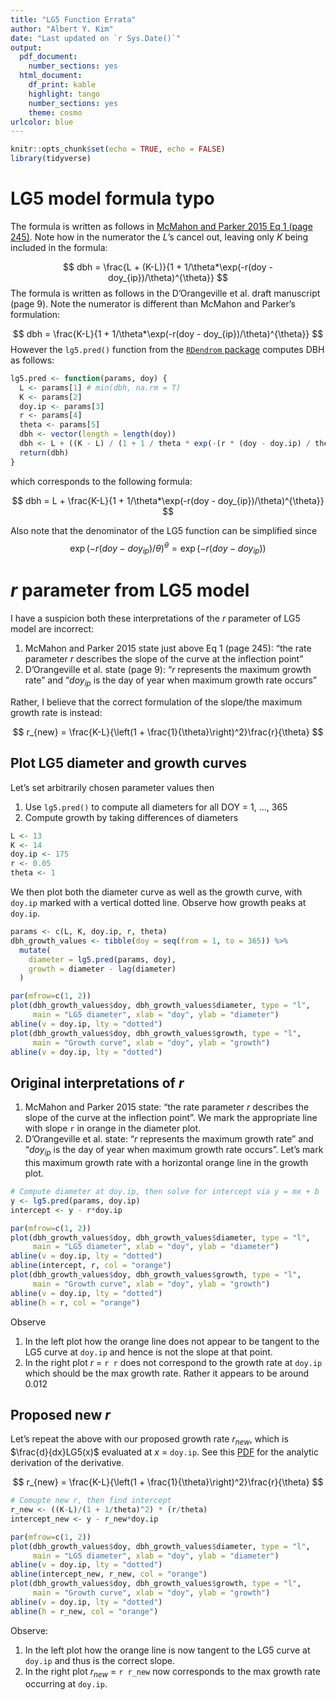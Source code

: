 ```yaml
---
title: "LG5 Function Errata"
author: "Albert Y. Kim"
date: "Last updated on `r Sys.Date()`"
output:
  pdf_document:
    number_sections: yes
  html_document:
    df_print: kable
    highlight: tango
    number_sections: yes
    theme: cosmo
urlcolor: blue
---
```


```r
knitr::opts_chunk$set(echo = TRUE, echo = FALSE)
library(tidyverse)
```


# LG5 model formula typo

The formula is written as follows in [McMahon and Parker 2015 Eq 1 (page 245)](https://www.ncbi.nlm.nih.gov/pmc/articles/PMC4314258/). Note how in the numerator the $L$'s cancel out, leaving only $K$ being included in the formula:

$$
dbh = \frac{L + (K-L)}{1 + 1/\theta*\exp(-r(doy - doy_{ip})/\theta)^{\theta}}
$$
The formula is written as follows in the D'Orangeville et al. draft manuscript (page 9). Note the numerator is different than McMahon and Parker's formulation:

$$
dbh = \frac{K-L}{1 + 1/\theta*\exp(-r(doy - doy_{ip})/\theta)^{\theta}}
$$
However the `lg5.pred()` function from the [`RDendrom`
package](https://github.com/seanmcm/RDendrom/blob/master/R/DENDRO_BASE_FUNCTIONS.R#L544) computes DBH as follows:

```r
lg5.pred <- function(params, doy) {
  L <- params[1] # min(dbh, na.rm = T)
  K <- params[2]
  doy.ip <- params[3]
  r <- params[4]
  theta <- params[5]
  dbh <- vector(length = length(doy))
  dbh <- L + ((K - L) / (1 + 1 / theta * exp(-(r * (doy - doy.ip) / theta))^theta))
  return(dbh)
}
```

which corresponds to the following formula:

$$
dbh = L + \frac{K-L}{1 + 1/\theta*\exp(-r(doy - doy_{ip})/\theta)^{\theta}}
$$

Also note that the denominator of the LG5 function can be simplified since 
$$
\exp(-r(doy - doy_{ip})/\theta)^{\theta} = \exp(-r(doy - doy_{ip}))
$$





# $r$ parameter from LG5 model

I have a suspicion both these interpretations of the $r$ parameter of LG5 model are incorrect:

1. McMahon and Parker 2015 state just above Eq 1 (page 245): "the rate parameter $r$ describes the slope of the curve at the inflection point"
1. D'Orangeville et al. state (page 9): "$r$ represents the maximum growth rate" and "$doy_{ip}$ is the day of year when maximum growth rate occurs"

Rather, I believe that the correct formulation of the slope/the maximum growth rate is instead:

$$
r_{new} = \frac{K-L}{\left(1 + \frac{1}{\theta}\right)^2}\frac{r}{\theta}
$$


## Plot LG5 diameter and growth curves

Let's set arbitrarily chosen parameter values then

1. Use `lg5.pred()` to compute all diameters for all DOY = 1, ..., 365
1. Compute growth by taking differences of diameters

```r
L <- 13
K <- 14
doy.ip <- 175
r <- 0.05
theta <- 1
```


We then plot both the diameter curve as well as the growth curve, with `doy.ip` marked with a vertical dotted line. Observe how growth peaks at `doy.ip`.

```r
params <- c(L, K, doy.ip, r, theta)
dbh_growth_values <- tibble(doy = seq(from = 1, to = 365)) %>%
  mutate(
    diameter = lg5.pred(params, doy),
    growth = diameter - lag(diameter)
  )

par(mfrow=c(1, 2))
plot(dbh_growth_values$doy, dbh_growth_values$diameter, type = "l", 
     main = "LG5 diameter", xlab = "doy", ylab = "diameter")
abline(v = doy.ip, lty = "dotted")
plot(dbh_growth_values$doy, dbh_growth_values$growth, type = "l", 
     main = "Growth curve", xlab = "doy", ylab = "growth")
abline(v = doy.ip, lty = "dotted")
```


## Original interpretations of $r$

1. McMahon and Parker 2015 state: "the rate parameter $r$ describes the slope of the curve at the inflection point". We mark the appropriate line with slope `r` in orange in the diameter plot. 
1. D'Orangeville et al. state: "$r$ represents the maximum growth rate" and "$doy_{ip}$ is the day of year when maximum growth rate occurs". Let's mark this maximum growth rate with a horizontal orange line in the growth plot.

```r
# Compute diameter at doy.ip, then solve for intercept via y = mx + b 
y <- lg5.pred(params, doy.ip)
intercept <- y - r*doy.ip

par(mfrow=c(1, 2))
plot(dbh_growth_values$doy, dbh_growth_values$diameter, type = "l", 
     main = "LG5 diameter", xlab = "doy", ylab = "diameter")
abline(v = doy.ip, lty = "dotted")
abline(intercept, r, col = "orange")
plot(dbh_growth_values$doy, dbh_growth_values$growth, type = "l", 
     main = "Growth curve", xlab = "doy", ylab = "growth")
abline(v = doy.ip, lty = "dotted")
abline(h = r, col = "orange")
```

Observe

1. In the left plot how the orange line does not appear to be tangent to the LG5 curve at `doy.ip` and hence is not the slope at that point.
1. In the right plot $r$ = `r r` does not correspond to the growth rate at `doy.ip` which should be the max growth rate. Rather it appears to be around 0.012


## Proposed new $r$

Let's repeat the above with our proposed growth rate $r_{new}$, which is $\frac{d}{dx}LG5(x)$ evaluated at $x$ = `doy.ip`. See this [PDF](https://drive.google.com/file/d/1CMT2o1svTfbS7wQ_uJoWjqHbvDopkCZw/view?usp=sharing) for the analytic derivation of the derivative. 

$$
r_{new} = \frac{K-L}{\left(1 + \frac{1}{\theta}\right)^2}\frac{r}{\theta}
$$


```r
# Comupte new r, then find intercept
r_new <- ((K-L)/(1 + 1/theta)^2) * (r/theta)
intercept_new <- y - r_new*doy.ip

par(mfrow=c(1, 2))
plot(dbh_growth_values$doy, dbh_growth_values$diameter, type = "l", 
     main = "LG5 diameter", xlab = "doy", ylab = "diameter")
abline(v = doy.ip, lty = "dotted")
abline(intercept_new, r_new, col = "orange")
plot(dbh_growth_values$doy, dbh_growth_values$growth, type = "l", 
     main = "Growth curve", xlab = "doy", ylab = "growth")
abline(v = doy.ip, lty = "dotted")
abline(h = r_new, col = "orange")
```

Observe:

1. In the left plot how the orange line is now tangent to the LG5 curve at `doy.ip` and thus is the correct slope.
1. In the right plot $r_{new}$ = `r r_new` now corresponds to the max growth rate occurring at `doy.ip`.
